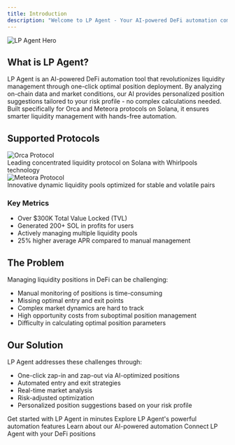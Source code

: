 ```yaml
---
title: Introduction
description: "Welcome to LP Agent - Your AI-powered DeFi automation companion"
---
```


<img src="/images/hero.png" alt="LP Agent Hero" />

## What is LP Agent?

LP Agent is an AI-powered DeFi automation tool that revolutionizes liquidity management through one-click optimal position deployment. By analyzing on-chain data and market conditions, our AI provides personalized position suggestions tailored to your risk profile - no complex calculations needed. Built specifically for Orca and Meteora protocols on Solana, it ensures smarter liquidity management with hands-free automation.

## Supported Protocols

<CardGroup cols={2}>
  <Card>
    <img
      src="/images/orca.svg"
      alt="Orca Protocol"
      className="h-8 dark:invert"
    />
    <div className="mt-4">
      Leading concentrated liquidity protocol on Solana with Whirlpools
      technology
    </div>
  </Card>
  <Card>
    <img
      src="/images/meteora.svg"
      alt="Meteora Protocol"
      className="h-8 dark:invert"
    />
    <div className="mt-4">
      Innovative dynamic liquidity pools optimized for stable and volatile pairs
    </div>
  </Card>
</CardGroup>

### Key Metrics

- Over $300K Total Value Locked (TVL)
- Generated 200+ SOL in profits for users
- Actively managing multiple liquidity pools
- 25% higher average APR compared to manual management

## The Problem

Managing liquidity positions in DeFi can be challenging:

- Manual monitoring of positions is time-consuming
- Missing optimal entry and exit points
- Complex market dynamics are hard to track
- High opportunity costs from suboptimal position management
- Difficulty in calculating optimal position parameters

## Our Solution

LP Agent addresses these challenges through:

- One-click zap-in and zap-out via AI-optimized positions
- Automated entry and exit strategies
- Real-time market analysis
- Risk-adjusted optimization
- Personalized position suggestions based on your risk profile

<CardGroup cols={2}>
  <Card title="Quick Start" icon="rocket" href="/quickstart">
    Get started with LP Agent in minutes
  </Card>
  <Card title="Key Features" icon="stars" href="/features">
    Explore LP Agent's powerful automation features
  </Card>
  <Card title="How It Works" icon="gears" href="/how-it-works">
    Learn about our AI-powered automation
  </Card>
  <Card title="Integration Guide" icon="plug" href="/integration">
    Connect LP Agent with your DeFi positions
  </Card>
</CardGroup>
